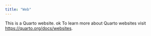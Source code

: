 ```yaml
---
title: "Web"
---
```


This is a Quarto website.
ok
To learn more about Quarto websites visit <https://quarto.org/docs/websites>.
